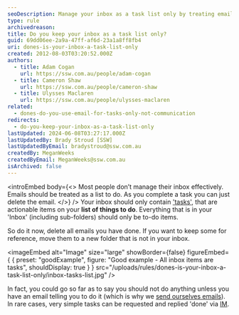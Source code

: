 ```yaml
---
seoDescription: Manage your inbox as a task list only by treating emails as actionable items and deleting completed tasks.
type: rule
archivedreason:
title: Do you keep your inbox as a task list only?
guid: 69dd06ee-2a9a-47ff-af6d-23a1a8ff8fb4
uri: dones-is-your-inbox-a-task-list-only
created: 2012-08-03T03:20:52.000Z
authors:
  - title: Adam Cogan
    url: https://ssw.com.au/people/adam-cogan
  - title: Cameron Shaw
    url: https://ssw.com.au/people/cameron-shaw
  - title: Ulysses Maclaren
    url: https://ssw.com.au/people/ulysses-maclaren
related:
  - dones-do-you-use-email-for-tasks-only-not-communication
redirects:
  - do-you-keep-your-inbox-as-a-task-list-only
lastUpdated: 2024-06-08T03:27:17.000Z
lastUpdatedBy: Brady Stroud [SSW]
lastUpdatedByEmail: bradystroud@ssw.com.au
createdBy: MeganWeeks
createdByEmail: MeganWeeks@ssw.com.au
isArchived: false
---
```


<introEmbed
  body={<>
Most people don’t manage their inbox effectively. Emails should be treated as a list to do. As you complete a task you can just delete the email.
  </>}
/>
Your inbox should only contain ['tasks'](/dones-do-you-use-email-for-tasks-only-not-communication), that are actionable items on your **list of things to do**. Everything that is in your 'Inbox' (including sub-folders) should only be to-do items.

So do it now, delete all emails you have done. If you want to keep some for reference, move them to a new folder that is not in your inbox.

<imageEmbed
  alt="Image"
  size="large"
  showBorder={false}
  figureEmbed={ {
    preset: "goodExample",
    figure: "Good example - All inbox items are tasks",
    shouldDisplay: true
  } }
  src="/uploads/rules/dones-is-your-inbox-a-task-list-only/inbox-tasks-list.jpg"
/>


In fact, you could go so far as to say you should not do anything unless you have an email telling you to do it (which is why we [send ourselves emails](/dones-do-you-send-yourself-emails)). In rare cases, very simple tasks can be requested and replied 'done' via [IM](/rules-to-better-im).
